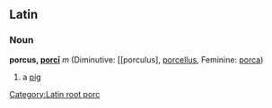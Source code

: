 [[Category:Latin root porc]]
==Latin==
===Noun===
'''porcus, [[Wiktionary Appendix:Latin second declension|porcī]]''' ''m'' (Diminutive: [[porculus], [[porcellus]], Feminine: [[porca]])

#a [[pig]]